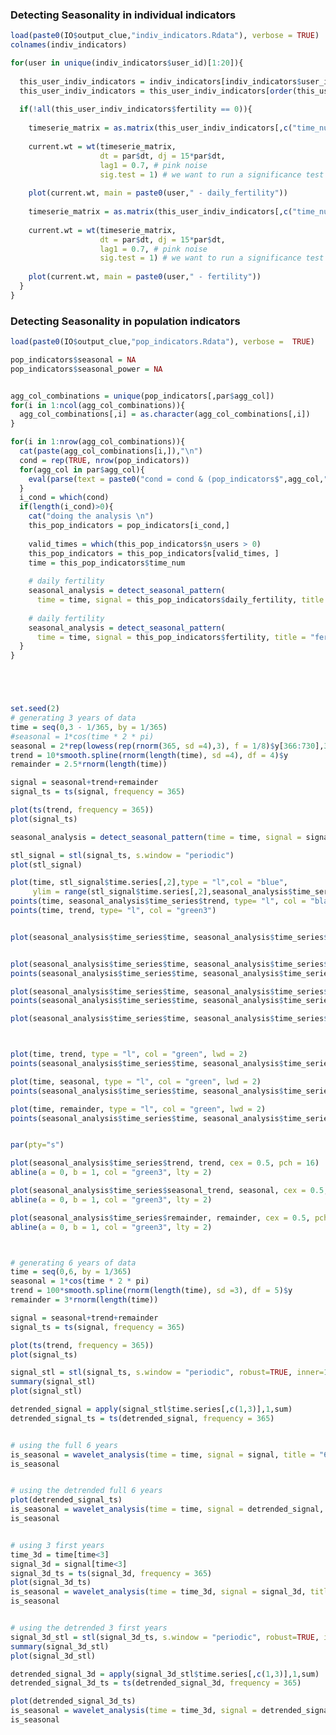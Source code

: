 

### Detecting Seasonality in individual indicators


```r
load(paste0(IO$output_clue,"indiv_indicators.Rdata"), verbose = TRUE)
colnames(indiv_indicators)
```




```r

for(user in unique(indiv_indicators$user_id)[1:20]){
  
  this_user_indiv_indicators = indiv_indicators[indiv_indicators$user_id == user,]
  this_user_indiv_indicators = this_user_indiv_indicators[order(this_user_indiv_indicators$time_num),]
  
  if(!all(this_user_indiv_indicators$fertility == 0)){
    
    timeserie_matrix = as.matrix(this_user_indiv_indicators[,c("time_num","daily_fertility")])
    
    current.wt = wt(timeserie_matrix, 
                    dt = par$dt, dj = 15*par$dt, 
                    lag1 = 0.7, # pink noise
                    sig.test = 1) # we want to run a significance test
    
    plot(current.wt, main = paste0(user," - daily_fertility"))
    
    timeserie_matrix = as.matrix(this_user_indiv_indicators[,c("time_num","fertility")])
    
    current.wt = wt(timeserie_matrix, 
                    dt = par$dt, dj = 15*par$dt, 
                    lag1 = 0.7, # pink noise
                    sig.test = 1) # we want to run a significance test
    
    plot(current.wt, main = paste0(user," - fertility"))
  }
}


```




### Detecting Seasonality in population indicators



```r
load(paste0(IO$output_clue,"pop_indicators.Rdata"), verbose =  TRUE)
```



```r


pop_indicators$seasonal = NA
pop_indicators$seasonal_power = NA


agg_col_combinations = unique(pop_indicators[,par$agg_col])
for(i in 1:ncol(agg_col_combinations)){
  agg_col_combinations[,i] = as.character(agg_col_combinations[,i])
}

for(i in 1:nrow(agg_col_combinations)){
  cat(paste(agg_col_combinations[i,]),"\n")
  cond = rep(TRUE, nrow(pop_indicators))
  for(agg_col in par$agg_col){  
    eval(parse(text = paste0("cond = cond & (pop_indicators$",agg_col," == agg_col_combinations$",agg_col,"[i])")))
  }
  i_cond = which(cond)
  if(length(i_cond)>0){
    cat("doing the analysis \n")
    this_pop_indicators = pop_indicators[i_cond,]
    
    valid_times = which(this_pop_indicators$n_users > 0)
    this_pop_indicators = this_pop_indicators[valid_times, ]
    time = this_pop_indicators$time_num
    
    # daily fertility
    seasonal_analysis = detect_seasonal_pattern(
      time = time, signal = this_pop_indicators$daily_fertility, title = "daily fertility")
    
    # daily fertility
    seasonal_analysis = detect_seasonal_pattern(
      time = time, signal = this_pop_indicators$fertility, title = "fertility")
  }
}






```





```r

set.seed(2)
# generating 3 years of data
time = seq(0,3 - 1/365, by = 1/365)
#seasonal = 1*cos(time * 2 * pi)
seasonal = 2*rep(lowess(rep(rnorm(365, sd =4),3), f = 1/8)$y[366:730],3)
trend = 10*smooth.spline(rnorm(length(time), sd =4), df = 4)$y
remainder = 2.5*rnorm(length(time))

signal = seasonal+trend+remainder
signal_ts = ts(signal, frequency = 365)

plot(ts(trend, frequency = 365))
plot(signal_ts)

seasonal_analysis = detect_seasonal_pattern(time = time, signal = signal, title = "test")

stl_signal = stl(signal_ts, s.window = "periodic")
plot(stl_signal)

plot(time, stl_signal$time.series[,2],type = "l",col = "blue", 
     ylim = range(stl_signal$time.series[,2],seasonal_analysis$time_series$trend,trend))
points(time, seasonal_analysis$time_series$trend, type= "l", col = "black")
points(time, trend, type= "l", col = "green3")


plot(seasonal_analysis$time_series$time, seasonal_analysis$time_series$detrended_signal, type = "l")


plot(seasonal_analysis$time_series$time, seasonal_analysis$time_series$signal, type = "l")
points(seasonal_analysis$time_series$time, seasonal_analysis$time_series$trend, type = "l", col = "green", lwd = 2)

plot(seasonal_analysis$time_series$time, seasonal_analysis$time_series$detrended_signal, type = "l", col = "green")
points(seasonal_analysis$time_series$time, seasonal_analysis$time_series$seasonal_trend, type = "l", col = "blue", lwd = 2)

plot(seasonal_analysis$time_series$time, seasonal_analysis$time_series$remainder, type = "l", col = "blue")



plot(time, trend, type = "l", col = "green", lwd = 2)
points(seasonal_analysis$time_series$time, seasonal_analysis$time_series$trend, type = "l")

plot(time, seasonal, type = "l", col = "green", lwd = 2)
points(seasonal_analysis$time_series$time, seasonal_analysis$time_series$seasonal_trend, type = "l")

plot(time, remainder, type = "l", col = "green", lwd = 2)
points(seasonal_analysis$time_series$time, seasonal_analysis$time_series$remainder, type = "l")


par(pty="s")

plot(seasonal_analysis$time_series$trend, trend, cex = 0.5, pch = 16)
abline(a = 0, b = 1, col = "green3", lty = 2)

plot(seasonal_analysis$time_series$seasonal_trend, seasonal, cex = 0.5, pch = 16)
abline(a = 0, b = 1, col = "green3", lty = 2)

plot(seasonal_analysis$time_series$remainder, remainder, cex = 0.5, pch = 16)
abline(a = 0, b = 1, col = "green3", lty = 2)




```



```r


# generating 6 years of data
time = seq(0,6, by = 1/365)
seasonal = 1*cos(time * 2 * pi)
trend = 100*smooth.spline(rnorm(length(time), sd =3), df = 5)$y
remainder = 3*rnorm(length(time))

signal = seasonal+trend+remainder
signal_ts = ts(signal, frequency = 365)

plot(ts(trend, frequency = 365))
plot(signal_ts)

signal_stl = stl(signal_ts, s.window = "periodic", robust=TRUE, inner=1, outer=15, na.action=na.fail)
summary(signal_stl)
plot(signal_stl)

detrended_signal = apply(signal_stl$time.series[,c(1,3)],1,sum)
detrended_signal_ts = ts(detrended_signal, frequency = 365)


# using the full 6 years
is_seasonal = wavelet_analysis(time = time, signal = signal, title = "6 days")
is_seasonal


# using the detrended full 6 years
plot(detrended_signal_ts)
is_seasonal = wavelet_analysis(time = time, signal = detrended_signal, title = "6 days, detrended")
is_seasonal


# using 3 first years
time_3d = time[time<3]
signal_3d = signal[time<3]
signal_3d_ts = ts(signal_3d, frequency = 365)
plot(signal_3d_ts)
is_seasonal = wavelet_analysis(time = time_3d, signal = signal_3d, title = "3 days")
is_seasonal


# using the detrended 3 first years
signal_3d_stl = stl(signal_3d_ts, s.window = "periodic", robust=TRUE, inner=1, outer=15, na.action=na.fail)
summary(signal_3d_stl)
plot(signal_3d_stl)

detrended_signal_3d = apply(signal_3d_stl$time.series[,c(1,3)],1,sum)
detrended_signal_3d_ts = ts(detrended_signal_3d, frequency = 365)

plot(detrended_signal_3d_ts)
is_seasonal = wavelet_analysis(time = time_3d, signal = detrended_signal_3d, title = "3 days, detrended")
is_seasonal



```


